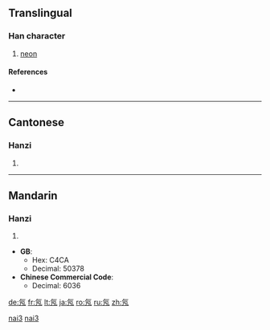 ==Translingual==

===Han character===
{{Han char|rn=84|rad=气|as=02|sn=6|four=8021<sub>7</sub>|canj=人弓弓竹尸 (ONNHS)}}

# [[neon]]

====References====
* {{Han ref|kx=0599.041|dkj=17045|hdz=32010.050|uh=6C16|ud=27670|bh=A6BB|bd=42683}}

----

==Cantonese==

===Hanzi===
{{yue-hanzi|jyut=|y=naai5}}

# {{defn|Cantonese|sort=气02}}

----

==Mandarin==

===Hanzi===
{{cmn-hanzi|pin=[[nǎi]] ([[nai3]])|wg=nai<sup>3</sup>}}

# {{defn|Mandarin|sort=气02}}

* '''GB''':
** Hex: C4CA
** Decimal: 50378
* '''Chinese Commercial Code''':
** Decimal: 6036

[[Category:zh-cn:Chemical elements|nai3]]
[[Category:zh-tw:Chemical elements|nai3]]

[[de:氖]]
[[fr:氖]]
[[lt:氖]]
[[ja:氖]]
[[ro:氖]]
[[ru:氖]]
[[zh:氖]]